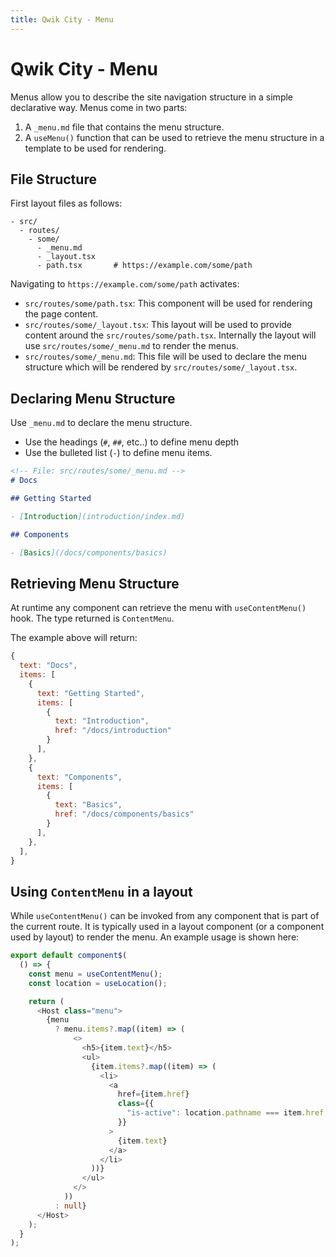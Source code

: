 ```yaml
---
title: Qwik City - Menu
---
```


# Qwik City - Menu

Menus allow you to describe the site navigation structure in a simple declarative way. Menus come in two parts:
1. A `_menu.md` file that contains the menu structure.
2. A `useMenu()` function that can be used to retrieve the menu structure in a template to be used for rendering.

## File Structure

First layout files as follows:

```
- src/
  - routes/
    - some/   
      - _menu.md
      - _layout.tsx
      - path.tsx       # https://example.com/some/path
```

Navigating to `https://example.com/some/path` activates:
- `src/routes/some/path.tsx`: This component will be used for rendering the page content.
- `src/routes/some/_layout.tsx`: This layout will be used to provide content around the `src/routes/some/path.tsx`. Internally the layout will use `src/routes/some/_menu.md` to render the menus.
- `src/routes/some/_menu.md`: This file will be used to declare the menu structure which will be rendered by `src/routes/some/_layout.tsx`.

## Declaring Menu Structure

Use `_menu.md` to declare the menu structure. 
- Use the headings (`#`, `##`, etc..) to define menu depth
- Use the bulleted list (`-`) to define menu items.

```markdown
<!-- File: src/routes/some/_menu.md -->
# Docs

## Getting Started

- [Introduction](introduction/index.md)

## Components

- [Basics](/docs/components/basics)
```

## Retrieving Menu Structure

At runtime any component can retrieve the menu with `useContentMenu()` hook. The type returned is `ContentMenu`.

The example above will return:
```javascript
{
  text: "Docs",
  items: [
    {
      text: "Getting Started",
      items: [
        { 
          text: "Introduction", 
          href: "/docs/introduction" 
        }
      ],
    },
    {
      text: "Components",
      items: [
        { 
          text: "Basics", 
          href: "/docs/components/basics" 
        }
      ],
    },
  ],
}
```

## Using `ContentMenu` in a layout

While `useContentMenu()` can be invoked from any component that is part of the current route. It is typically used in a layout component (or a component used by layout) to render the menu. An example usage is shown here:

```typescript
export default component$(
  () => {
    const menu = useContentMenu();
    const location = useLocation();

    return (
      <Host class="menu">
        {menu
          ? menu.items?.map((item) => (
              <>
                <h5>{item.text}</h5>
                <ul>
                  {item.items?.map((item) => (
                    <li>
                      <a
                        href={item.href}
                        class={{
                          "is-active": location.pathname === item.href,
                        }}
                      >
                        {item.text}
                      </a>
                    </li>
                  ))}
                </ul>
              </>
            ))
          : null}
      </Host>
    );
  }
);

```